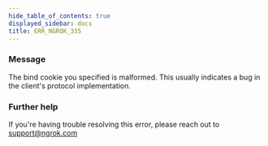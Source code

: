 ```yaml
---
hide_table_of_contents: true
displayed_sidebar: docs
title: ERR_NGROK_335
---
```


### Message

The bind cookie you specified is malformed. This usually indicates a bug in the client's protocol implementation.

### Further help

If you're having trouble resolving this error, please reach out to [support@ngrok.com](mailto:support@ngrok.com?subject=Help%20with%20ERR_NGROK_335)
